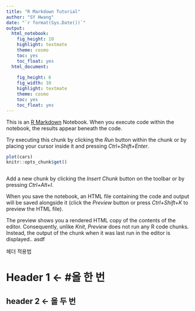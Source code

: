 ```yaml
---
title: "R Markdown Tutorial"
author: "SY Hwang"
date: "`r format(Sys.Date())`"
output: 
  html_notebook: 
    fig_height: 10
    highlight: textmate
    theme: cosmo
    toc: yes
    toc_float: yes
  html_document: 
    
    fig_height: 6
    fig_width: 10
    highlight: textmate
    theme: cosmo
    toc: yes
    toc_float: yes
---
```


This is an [R Markdown](http://rmarkdown.rstudio.com) Notebook. When you execute code within the notebook, the results appear beneath the code. 

Try executing this chunk by clicking the *Run* button within the chunk or by placing your cursor inside it and pressing *Ctrl+Shift+Enter*. 

```r
plot(cars)
knitr::opts_chunk$get()
```
```r

```

Add a new chunk by clicking the *Insert Chunk* button on the toolbar or by pressing *Ctrl+Alt+I*.

When you save the notebook, an HTML file containing the code and output will be saved alongside it (click the *Preview* button or press *Ctrl+Shift+K* to preview the HTML file).

The preview shows you a rendered HTML copy of the contents of the editor. Consequently, unlike *Knit*, *Preview* does not run any R code chunks. Instead, the output of the chunk when it was last run in the editor is displayed..
asdf


헤더 적용법 

# Header 1 <- #을 한 번
## header 2 <- 을 두 번
